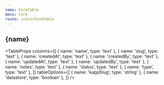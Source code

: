```yaml
---
name: FormTable
menu: Core
route: /core/FormTable
---
```



<h2>{name}</h2>

<TableProps
  columns={[
    { name: 'name', type: 'text' },
    { name: 'slug', type: 'text' },
    { name: 'createdAt', type: 'text' },
    { name: 'createdBy', type: 'text' },
    { name: 'updatedAt', type: 'text' },
    { name: 'updatedBy', type: 'text' },
    { name: 'notes', type: 'text' },
    { name: 'status', type: 'text' },
    { name: 'type', type: 'text' },
  ]}
  tableOptions={[
    { name: 'kappSlug', type: 'string' },
    { name: 'datastore', type: 'boolean' },
  ]}
/>
